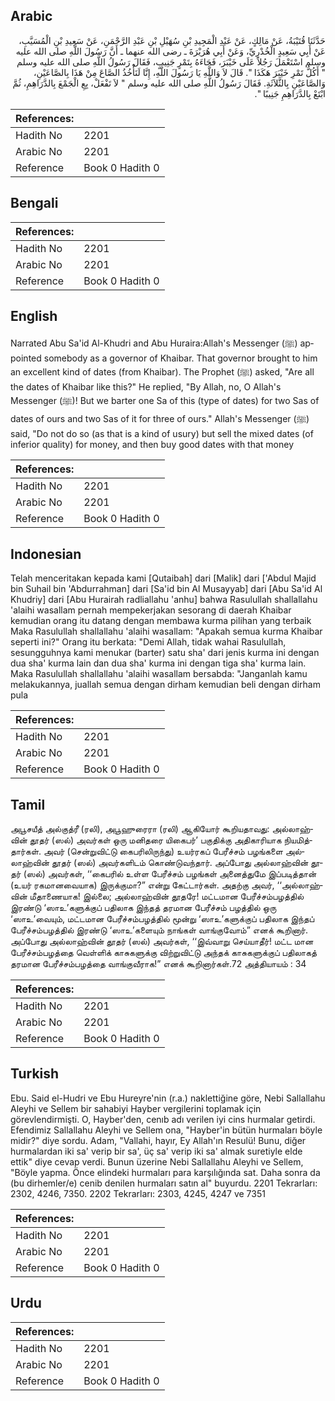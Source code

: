 ## Arabic

<div dir="rtl" lang="ar" style={{fontSize:'larger',backgroundColor:'#f8f9fa',padding:20}}>حَدَّثَنَا قُتَيْبَةُ، عَنْ مَالِكٍ، عَنْ عَبْدِ الْمَجِيدِ بْنِ سُهَيْلِ بْنِ عَبْدِ الرَّحْمَنِ، عَنْ سَعِيدِ بْنِ الْمُسَيَّبِ، عَنْ أَبِي سَعِيدٍ الْخُدْرِيِّ، وَعَنْ أَبِي هُرَيْرَةَ ـ رضى الله عنهما ـ أَنَّ رَسُولَ اللَّهِ صلى الله عليه وسلم اسْتَعْمَلَ رَجُلاً عَلَى خَيْبَرَ، فَجَاءَهُ بِتَمْرٍ جَنِيبٍ، فَقَالَ رَسُولُ اللَّهِ صلى الله عليه وسلم ‏"‏ أَكُلُّ تَمْرِ خَيْبَرَ هَكَذَا ‏"‏‏.‏ قَالَ لاَ وَاللَّهِ يَا رَسُولَ اللَّهِ، إِنَّا لَنَأْخُذُ الصَّاعَ مِنْ هَذَا بِالصَّاعَيْنِ، وَالصَّاعَيْنِ بِالثَّلاَثَةِ‏.‏ فَقَالَ رَسُولُ اللَّهِ صلى الله عليه وسلم ‏"‏ لاَ تَفْعَلْ، بِعِ الْجَمْعَ بِالدَّرَاهِمِ، ثُمَّ ابْتَعْ بِالدَّرَاهِمِ جَنِيبًا ‏"‏‏.‏</div><div style={{backgroundColor:'#f8f9fa',padding:20, marginBottom: 10}}><table>
        <thead>
          <tr>
            <th>References:</th>
            <th></th>
          </tr>
        </thead>
        <tbody><tr><td>Hadith No</td><td>2201</td></tr><tr><td>Arabic No</td><td>2201</td></tr><tr><td>Reference</td><td>Book 0 Hadith 0</td></tr></tbody></table></div>

## Bengali

<div dir="ltr" lang="bn" style={{fontSize:'larger',backgroundColor:'#f8f9fa',padding:20}}></div><div style={{backgroundColor:'#f8f9fa',padding:20, marginBottom: 10}}><table>
        <thead>
          <tr>
            <th>References:</th>
            <th></th>
          </tr>
        </thead>
        <tbody><tr><td>Hadith No</td><td>2201</td></tr><tr><td>Arabic No</td><td>2201</td></tr><tr><td>Reference</td><td>Book 0 Hadith 0</td></tr></tbody></table></div>

## English

<div dir="ltr" lang="en" style={{fontSize:'larger',backgroundColor:'#f8f9fa',padding:20}}>Narrated Abu Sa'id Al-Khudri and Abu Huraira:Allah's Messenger (ﷺ) appointed somebody as a governor of Khaibar. That governor brought to him an excellent kind of dates (from Khaibar). The Prophet (ﷺ) asked, "Are all the dates of Khaibar like this?" He replied, "By Allah, no, O Allah's Messenger (ﷺ)! But we barter one Sa of this (type of dates) for two Sas of dates of ours and two Sas of it for three of ours." Allah's Messenger (ﷺ) said, "Do not do so (as that is a kind of usury) but sell the mixed dates (of inferior quality) for money, and then buy good dates with that money</div><div style={{backgroundColor:'#f8f9fa',padding:20, marginBottom: 10}}><table>
        <thead>
          <tr>
            <th>References:</th>
            <th></th>
          </tr>
        </thead>
        <tbody><tr><td>Hadith No</td><td>2201</td></tr><tr><td>Arabic No</td><td>2201</td></tr><tr><td>Reference</td><td>Book 0 Hadith 0</td></tr></tbody></table></div>

## Indonesian

<div dir="ltr" lang="id" style={{fontSize:'larger',backgroundColor:'#f8f9fa',padding:20}}>Telah menceritakan kepada kami [Qutaibah] dari [Malik] dari ['Abdul Majid bin Suhail bin 'Abdurrahman] dari [Sa'id bin Al Musayyab] dari [Abu Sa'id Al Khudriy] dari [Abu Hurairah radliallahu 'anhu] bahwa Rasulullah shallallahu 'alaihi wasallam pernah mempekerjakan sesorang di daerah Khaibar kemudian orang itu datang dengan membawa kurma pilihan yang terbaik Maka Rasulullah shallallahu 'alaihi wasallam: "Apakah semua kurma Khaibar seperti ini?" Orang itu berkata: "Demi Allah, tidak wahai Rasulullah, sesungguhnya kami menukar (barter) satu sha' dari jenis kurma ini dengan dua sha' kurma lain dan dua sha' kurma ini dengan tiga sha' kurma lain. Maka Rasulullah shallallahu 'alaihi wasallam bersabda: "Janganlah kamu melakukannya, juallah semua dengan dirham kemudian beli dengan dirham pula</div><div style={{backgroundColor:'#f8f9fa',padding:20, marginBottom: 10}}><table>
        <thead>
          <tr>
            <th>References:</th>
            <th></th>
          </tr>
        </thead>
        <tbody><tr><td>Hadith No</td><td>2201</td></tr><tr><td>Arabic No</td><td>2201</td></tr><tr><td>Reference</td><td>Book 0 Hadith 0</td></tr></tbody></table></div>

## Tamil

<div dir="ltr" lang="ta" style={{fontSize:'larger',backgroundColor:'#f8f9fa',padding:20}}>அபூசயீத் அல்குத்ரீ (ரலி), அபூஹுரைரா (ரலி) ஆகியோர் கூறியதாவது: அல்லாஹ்வின் தூதர் (ஸல்) அவர்கள் ஒரு மனிதரை யிகைபர்’ பகுதிக்கு அதிகாரியாக நியமித்தார்கள். அவர் (சென்றுவிட்டு கைபரிலிருந்து) உயர்ரகப் பேரீச்சம் பழங்களை அல்லாஹ்வின் தூதர் (ஸல்) அவர்களிடம் கொண்டுவந்தார். அப்போது அல்லாஹ்வின் தூதர் (ஸல்) அவர்கள், ‘‘கைபரில் உள்ள பேரீச்சம் பழங்கள் அனைத்துமே இப்படித்தான் (உயர் ரகமானவையாக) இருக்குமா?” என்று கேட்டார்கள். அதற்கு அவர், ‘‘அல்லாஹ்வின் மீதாணையாக! இல்லை; அல்லாஹ்வின் தூதரே! மட்டமான பேரீச்சம்பழத்தில் இரண்டு ‘ஸாஉ’களுக்குப் பதிலாக இந்தத் தரமான பேரீச்சம் பழத்தில் ஒரு ‘ஸாஉ’வையும், மட்டமான பேரீச்சம்பழத்தில் மூன்று ‘ஸாஉ’களுக்குப் பதிலாக இந்தப் பேரீச்சம்பழத்தில் இரண்டு ‘ஸாஉ’களையும் நாங்கள் வாங்குவோம்” எனக் கூறினார். அப்போது அல்லாஹ்வின் தூதர் (ஸல்) அவர்கள், ‘‘இவ்வாறு செய்யாதீர்! மட்ட மான பேரீச்சம்பழத்தை வெள்ளிக் காசுகளுக்கு விற்றுவிட்டு அந்தக் காசுகளுக்குப் பதிலாகத் தரமான பேரீச்சம்பழத்தை வாங்குவீராக!” எனக் கூறினார்கள்.72 அத்தியாயம் : 34</div><div style={{backgroundColor:'#f8f9fa',padding:20, marginBottom: 10}}><table>
        <thead>
          <tr>
            <th>References:</th>
            <th></th>
          </tr>
        </thead>
        <tbody><tr><td>Hadith No</td><td>2201</td></tr><tr><td>Arabic No</td><td>2201</td></tr><tr><td>Reference</td><td>Book 0 Hadith 0</td></tr></tbody></table></div>

## Turkish

<div dir="ltr" lang="tr" style={{fontSize:'larger',backgroundColor:'#f8f9fa',padding:20}}>Ebu. Said el-Hudri ve Ebu Hureyre'nin (r.a.) naklettiğine göre, Nebi Sallallahu Aleyhi ve Sellem bir sahabiyi Hayber vergilerini toplamak için görevlendirmişti. O, Hayber'den, cenıb adı verilen iyi cins hurmalar getirdi. Efendimiz Sallallahu Aleyhi ve Sellem ona, "Hayber'in bütün hurmaları böyle midir?" diye sordu. Adam, "Vallahi, hayır, Ey Allah'ın Resulü! Bunu, diğer hurmalardan iki sa' verip bir sa', üç sa' verip iki sa' almak suretiyle elde ettik" diye cevap verdi. Bunun üzerine Nebi Sallallahu Aleyhi ve Sellem, "Böyle yapma. Önce elindeki hurmaları para karşılığında sat. Daha sonra da (bu dirhemler/e) cenib denilen hurmaları satın al" buyurdu. 2201 Tekrarları: 2302, 4246, 7350. 2202 Tekrarları: 2303, 4245, 4247 ve 7351</div><div style={{backgroundColor:'#f8f9fa',padding:20, marginBottom: 10}}><table>
        <thead>
          <tr>
            <th>References:</th>
            <th></th>
          </tr>
        </thead>
        <tbody><tr><td>Hadith No</td><td>2201</td></tr><tr><td>Arabic No</td><td>2201</td></tr><tr><td>Reference</td><td>Book 0 Hadith 0</td></tr></tbody></table></div>

## Urdu

<div dir="rtl" lang="ur" style={{fontSize:'larger',backgroundColor:'#f8f9fa',padding:20}}></div><div style={{backgroundColor:'#f8f9fa',padding:20, marginBottom: 10}}><table>
        <thead>
          <tr>
            <th>References:</th>
            <th></th>
          </tr>
        </thead>
        <tbody><tr><td>Hadith No</td><td>2201</td></tr><tr><td>Arabic No</td><td>2201</td></tr><tr><td>Reference</td><td>Book 0 Hadith 0</td></tr></tbody></table></div>